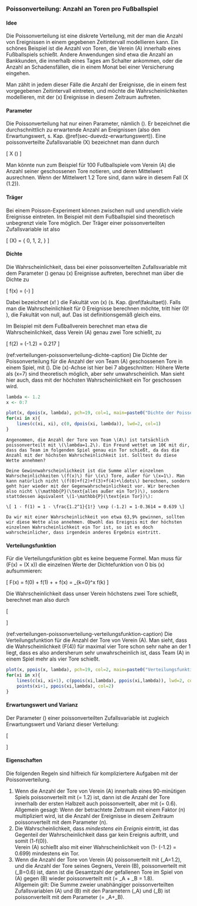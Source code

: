 ### Poissonverteilung: Anzahl an Toren pro Fußballspiel

#### Idee {-}

Die Poissonverteilung ist eine diskrete Verteilung, mit der man die Anzahl von Ereignissen in einem gegebenen Zeitintervall modellieren kann. Ein schönes Beispiel ist die Anzahl von Toren, die Verein \(A\) innerhalb eines Fußballspiels schießt. Andere Anwendungen sind etwa die Anzahl an Bankkunden, die innerhalb eines Tages am Schalter ankommen, oder die Anzahl an Schadensfällen, die in einem Monat bei einer Versicherung eingehen.

Man zählt in jedem dieser Fälle die Anzahl der Ereignisse, die in einem fest vorgegebenen Zeitintervall eintreten, und möchte die Wahrscheinlichkeiten modellieren, mit der \(x\) Ereignisse in diesem Zeitraum auftreten.

#### Parameter {-}

Die Poissonverteilung hat nur einen Parameter, nämlich \(\lambda\). Er bezeichnet die durchschnittlich zu erwartende Anzahl an Ereignissen (also den Erwartungswert, s. Kap. \@ref(sec-duevdz-erwartungswert)). Eine poissonverteilte Zufallsvariable \(X\) bezeichnet man dann durch

\[ X \sim \text{Po}(\lambda) \]

Man könnte nun zum Beispiel für 100 Fußballspiele vom Verein \(A\) die Anzahl seiner geschossenen Tore notieren, und deren Mittelwert ausrechnen. Wenn der Mittelwert 1.2 Tore sind, dann wäre in diesem Fall \(X \sim \text{Po}(1.2)\).

#### Träger {-}

Bei einem Poisson-Experiment können zwischen null und unendlich viele Ereignisse eintreten. Im Beispiel mit dem Fußballspiel sind theoretisch unbegrenzt viele Tore möglich. Der Träger einer poissonverteilten Zufallsvariable ist also

\[ \mathcal{T}(X) = \{ 0, 1, 2, \ldots \} \]

#### Dichte {-}

Die Wahrscheinlichkeit, dass bei einer poissonverteilten Zufallsvariable mit dem Parameter \(\lambda\) genau \(x\) Ereignisse auftreten, berechnet man über die Dichte zu

\[ f(x) = \frac{\lambda^x}{x!} \exp (-\lambda) \]

Dabei bezeichnet \(x! \) die Fakultät von \(x\) (s. Kap. \@ref(fakultaet)). Falls man die Wahrscheinlichkeit für 0 Ereignisse berechnen möchte, tritt hier \(0! \), die Fakultät von null, auf. Das ist definitionsgemäß gleich eins.

Im Beispiel mit dem Fußballverein berechnet man etwa die Wahrscheinlichkeit, dass Verein \(A\) genau zwei Tore schießt, zu

\[ f(2) = \frac{1.2^2}{2!} \exp (-1.2) = 0.217 \]

(ref:verteilungen-poissonverteilung-dichte-caption) Die Dichte der Poissonverteilung für die Anzahl der von Team \(A\) geschossenen Tore in einem Spiel, mit \(\lambda=1.2\). Die \(x\)-Achse ist hier bei 7 abgeschnitten: Höhere Werte als \(x=7\) sind theoretisch möglich, aber sehr unwahrscheinlich. Man sieht hier auch, dass mit der höchsten Wahrscheinlichkeit ein Tor geschossen wird.

```r
lambda <- 1.2
x <- 0:7

plot(x, dpois(x, lambda), pch=19, col=1, main=paste0("Dichte der Poissonverteilung mit lambda=", lambda), xlab="x", ylab="f(x)")
for(xi in x){
    lines(c(xi, xi), c(0, dpois(xi, lambda)), lwd=2, col=1)
}
```

```exercise
Angenommen, die Anzahl der Tore von Team \(A\) ist tatsächlich poissonverteilt mit \(\lambda=1.2\). Ein Freund wettet um 10€ mit dir, dass das Team im folgenden Spiel genau ein Tor schießt, da das die Anzahl mit der höchsten Wahrscheinlichkeit ist. Solltest du diese Wette annehmen?
```
```solution
Deine Gewinnwahrscheinlichkeit ist die Summe aller einzelnen Wahrscheinlichkeiten \(f(x)\) für \(x\) Tore, außer für \(x=1\). Man kann natürlich nicht \(f(0)+f(2)+f(3)+f(4)+\ldots\) berechnen, sondern geht hier wieder mit der Gegenwahrscheinlichkeit vor. Wir berechen also nicht \(\mathbb{P}(\text{alles außer ein Tor})\), sondern stattdessen äquivalent \(1-\mathbb{P}(\text{ein Tor})\):

\[ 1 - f(1) = 1 - \frac{1.2^1}{1!} \exp (-1.2) = 1-0.3614 = 0.639 \]

Da wir mit einer Wahrscheinlichkeit von etwa 63,9% gewinnen, sollten wir diese Wette also annehmen. Obwohl das Ereignis mit der höchsten einzelnen Wahrscheinlichkeit ein Tor ist, so ist es doch wahrscheinlicher, dass irgendein anderes Ergebnis eintritt.
```

#### Verteilungsfunktion {-}

Für die Verteilungsfunktion gibt es keine bequeme Formel. Man muss für \(F(x) = \mathbb{P}(X \leq x)\) die einzelnen Werte der Dichtefunktion von 0 bis \(x\) aufsummieren:

\[ F(x) = f(0) + f(1) + \ldots + f(x) = \sum_{k=0}^x f(k) \]

Die Wahrscheinlichkeit dass unser Verein höchstens zwei Tore schießt, berechnet man also durch

\[ \begin{aligned} F(2) &= f(0) + f(1) + f(2) \\&= \frac{1.2^0}{0!} \exp(-1.2) + \frac{1.2^1}{1!} \exp(-1.2) + \frac{1.2^2}{2!} \exp(-1.2) \\&= 0.301 + 0.361 + 0.217 \\&= 0.879 \end{aligned} \]

(ref:verteilungen-poissonverteilung-verteilungsfunktion-caption) Die Verteilungsfunktion für die Anzahl der Tore von Verein \(A\). Man sieht, dass die Wahrscheinlichkeit \(F(4)\) für maximal vier Tore schon sehr nahe an der 1 liegt, dass es also andersherum sehr unwahrscheinlich ist, dass Team \(A\) in einem Spiel mehr als vier Tore schießt.

```r
plot(x, ppois(x, lambda), pch=19, col=2, main=paste0("Verteilungsfunktion der Poissonerteilung\nmit lambda=",lambda), xlab="x", ylab="F(x)", ylim=c(0,1))
for(xi in x){
    lines(c(xi, xi+1), c(ppois(xi,lambda), ppois(xi,lambda)), lwd=2, col=2)
    points(xi+1, ppois(xi,lambda), col=2)
}
```

#### Erwartungswert und Varianz {-}

Der Parameter \(\lambda\) einer poissonverteilten Zufallsvariable ist zugleich Erwartungswert und Varianz dieser Verteilung:

\[ \begin{aligned} \mathbb{E}(X)&=\lambda \\ \mathbb{V}(X)&=\lambda \end{aligned} \]

#### Eigenschaften {-}

Die folgenden Regeln sind hilfreich für kompliziertere Aufgaben mit der Poissonverteilung.

1. Wenn die Anzahl der Tore von Verein \(A\) innerhalb eines 90-minütigen Spiels poissonverteilt mit \(\lambda = 1.2\) ist, dann ist die Anzahl der Tore innerhalb der ersten Halbzeit auch poissonverteilt, aber mit \(\lambda = 0.6\).  
  Allgemein gesagt: Wenn der betrachtete Zeitraum mit einem Faktor \(n\) multipliziert wird, ist die Anzahl der Ereignisse in diesem Zeitraum poissonverteilt mit dem Parameter \(\lambda \cdot n\).
2. Die Wahrscheinlichkeit, dass *mindestens ein Ereignis* eintritt, ist das Gegenteil der Wahrscheinlichkeit dass gar kein Ereignis auftritt, und somit \(1-f(0)\).  
  Verein \(A\) schießt also mit einer Wahrscheinlichkeit von \(1-\frac{1.2^0}{0!} \exp (-1.2) = 0.699\) mindestens ein Tor.
3. Wenn die Anzahl der Tore von Verein \(A\) poissonverteilt mit \(\lambda_A=1.2\), und die Anzahl der Tore seines Gegners, Verein \(B\), poissonverteilt mit \(\lambda_B=0.6\) ist, dann ist die Gesamtzahl der gefallenen Tore im Spiel von \(A\) gegen \(B\) wieder poissonverteilt mit \(\lambda = \lambda_A + \lambda_B = 1.8\).  
  Allgemein gilt: Die Summe zweier unabhängiger poissonverteilten Zufallsvariablen \(A\) und \(B\) mit den Parametern \(\lambda_A\) und \(\lambda_B\) ist poissonverteilt mit dem Parameter \(\lambda = \lambda_A+\lambda_B\).